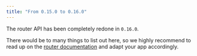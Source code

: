 ```yaml
---
title: "From 0.15.0 to 0.16.0"
---
```


The router API has been completely redone in `0.16.0`.

There would be to many things to list out here, so we highly recommend to read up on the [router documentation](./../../concepts/router) and adapt your app accordingly.

